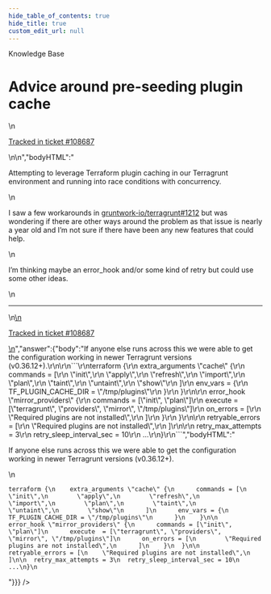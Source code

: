 ```yaml
---
hide_table_of_contents: true
hide_title: true
custom_edit_url: null
---
```



<CenterLayout>
<span class="title">Knowledge Base</span>
<h1>Advice around pre-seeding plugin cache</h1>
<GitHub json={{"id":"D_kwDOF8slf84APr18","number":442,"author":{"login":"jmreicha"},"title":"Advice around pre-seeding plugin cache","body":"\nAttempting to leverage Terraform plugin caching in our Terragrunt environment and running into race conditions with concurrency.\r\n\r\nI saw a few workarounds in https://github.com/gruntwork-io/terragrunt/issues/1212 but was wondering if there are other ways around the problem as that issue is nearly a year old and I’m not sure if there have been any new features that could help.\r\n\r\nI’m thinking maybe an error_hook and/or some kind of retry but could use some other ideas.\n\n---\n\n<ins datetime=\"2022-06-01T02:34:02Z\">\n  <p><a href=\"https://support.gruntwork.io/hc/requests/108687\">Tracked in ticket #108687</a></p>\n</ins>\n","bodyHTML":"<p dir=\"auto\">Attempting to leverage Terraform plugin caching in our Terragrunt environment and running into race conditions with concurrency.</p>\n<p dir=\"auto\">I saw a few workarounds in <a class=\"issue-link js-issue-link\" data-error-text=\"Failed to load title\" data-id=\"631930933\" data-permission-text=\"Title is private\" data-url=\"https://github.com/gruntwork-io/terragrunt/issues/1212\" data-hovercard-type=\"issue\" data-hovercard-url=\"/gruntwork-io/terragrunt/issues/1212/hovercard\" href=\"https://github.com/gruntwork-io/terragrunt/issues/1212\">gruntwork-io/terragrunt#1212</a> but was wondering if there are other ways around the problem as that issue is nearly a year old and I’m not sure if there have been any new features that could help.</p>\n<p dir=\"auto\">I’m thinking maybe an error_hook and/or some kind of retry but could use some other ideas.</p>\n<hr>\n<ins datetime=\"2022-06-01T02:34:02Z\">\n  <p dir=\"auto\"><a href=\"https://support.gruntwork.io/hc/requests/108687\" rel=\"nofollow\">Tracked in ticket #108687</a></p>\n</ins>","answer":{"body":"If anyone else runs across this we were able to get the configuration working in newer Terragrunt versions (v0.36.12+).\r\n\r\n```\r\nterraform {\r\n    extra_arguments \"cache\" {\r\n      commands = [\r\n        \"init\",\r\n        \"apply\",\r\n        \"refresh\",\r\n        \"import\",\r\n        \"plan\",\r\n        \"taint\",\r\n        \"untaint\",\r\n        \"show\"\r\n      ]\r\n      env_vars = {\r\n        TF_PLUGIN_CACHE_DIR = \"/tmp/plugins\"\r\n      }\r\n    }\r\n\r\n    error_hook \"mirror_providers\" {\r\n      commands = [\"init\", \"plan\"]\r\n      execute  = [\"terragrunt\", \"providers\", \"mirror\", \"/tmp/plugins\"]\r\n      on_errors = [\r\n        \"Required plugins are not installed\",\r\n      ]\r\n    }\r\n  }\r\n\r\n  retryable_errors = [\r\n    \"Required plugins are not installed\",\r\n  ]\r\n\r\n  retry_max_attempts = 3\r\n  retry_sleep_interval_sec = 10\r\n  ...\r\n}\r\n```","bodyHTML":"<p dir=\"auto\">If anyone else runs across this we were able to get the configuration working in newer Terragrunt versions (v0.36.12+).</p>\n<div class=\"snippet-clipboard-content notranslate position-relative overflow-auto\" data-snippet-clipboard-copy-content=\"terraform {\n    extra_arguments &quot;cache&quot; {\n      commands = [\n        &quot;init&quot;,\n        &quot;apply&quot;,\n        &quot;refresh&quot;,\n        &quot;import&quot;,\n        &quot;plan&quot;,\n        &quot;taint&quot;,\n        &quot;untaint&quot;,\n        &quot;show&quot;\n      ]\n      env_vars = {\n        TF_PLUGIN_CACHE_DIR = &quot;/tmp/plugins&quot;\n      }\n    }\n\n    error_hook &quot;mirror_providers&quot; {\n      commands = [&quot;init&quot;, &quot;plan&quot;]\n      execute  = [&quot;terragrunt&quot;, &quot;providers&quot;, &quot;mirror&quot;, &quot;/tmp/plugins&quot;]\n      on_errors = [\n        &quot;Required plugins are not installed&quot;,\n      ]\n    }\n  }\n\n  retryable_errors = [\n    &quot;Required plugins are not installed&quot;,\n  ]\n\n  retry_max_attempts = 3\n  retry_sleep_interval_sec = 10\n  ...\n}\"><pre class=\"notranslate\"><code>terraform {\n    extra_arguments \"cache\" {\n      commands = [\n        \"init\",\n        \"apply\",\n        \"refresh\",\n        \"import\",\n        \"plan\",\n        \"taint\",\n        \"untaint\",\n        \"show\"\n      ]\n      env_vars = {\n        TF_PLUGIN_CACHE_DIR = \"/tmp/plugins\"\n      }\n    }\n\n    error_hook \"mirror_providers\" {\n      commands = [\"init\", \"plan\"]\n      execute  = [\"terragrunt\", \"providers\", \"mirror\", \"/tmp/plugins\"]\n      on_errors = [\n        \"Required plugins are not installed\",\n      ]\n    }\n  }\n\n  retryable_errors = [\n    \"Required plugins are not installed\",\n  ]\n\n  retry_max_attempts = 3\n  retry_sleep_interval_sec = 10\n  ...\n}\n</code></pre></div>"}}} />

</CenterLayout>
  

<!-- ##DOCS-SOURCER-START
{
  "sourcePlugin": "github-discussions",
  "hash": "8251b0c7b3903a28f984c7f7a2c06f7a"
}
##DOCS-SOURCER-END -->
